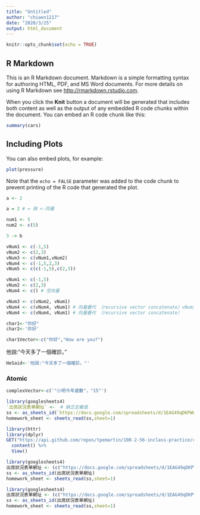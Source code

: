 ```yaml
---
title: "Untitled"
author: "chiaen1217"
date: "2020/3/25"
output: html_document
---
```


```r
knitr::opts_chunk$set(echo = TRUE)
```

## R Markdown

This is an R Markdown document. Markdown is a simple formatting syntax for authoring HTML, PDF, and MS Word documents. For more details on using R Markdown see <http://rmarkdown.rstudio.com>.

When you click the **Knit** button a document will be generated that includes both content as well as the output of any embedded R code chunks within the document. You can embed an R code chunk like this:

```r
summary(cars)
```

## Including Plots

You can also embed plots, for example:

```r
plot(pressure)
```

Note that the `echo = FALSE` parameter was added to the code chunk to prevent printing of the R code that generated the plot.


```r
a <- 2
```


```r
a = 2 # = 與 <-同義
```

```r
num1 <- 5
num2 <- c(5)
```


```r
3 -> b
```

```r
vNum1 <- c(-1,5)
vNum2 <- c(2,3)
vNum3 <- c(vNum1,vNum2)
vNum4 <- c(-1,5,2,3)
vNum5 <- c(c(-1,5),c(2,3))
```

```r
vNum1 <- c(-1,5)
vNum2 <- c(2,3)
vNum4 <- c() # 空向量
```

```r
vNum3 <- c(vNum2, vNum1)
vNum4 <- c(vNum4, vNum1) # 向量疊代 （recursive vector concatenate）vNum3 <- c(vNum2, vNum1)
vNum4 <- c(vNum4, vNum1) # 向量疊代 （recursive vector concatenate）
```

```r
char1<-"你好"
char2<-'你好'
```

```r
char1Vector<-c("你好","How are you?")
```

他說:"今天多了一個確診。"
```r
HeSaid<-'他說:"今天多了一個確診。"'
```

### Atomic

```r
complexVector<-c('"小明今年歲數"，"15"')
```

```r
library(googlesheets4)
`出席狀況表單網址` <-  # 缺乏定義值
ss <- as_sheets_id(`https://docs.google.com/spreadsheets/d/1EAG49qDKPWWi0ebkVr29TLrvVnoBPfkvxYY-J3xLAHY/edit#gid=458686645`)
homework_sheet <- sheets_read(ss,sheet=1)
```

```r
library(httr)
library(dplyr)
GET("https://api.github.com/repos/tpemartin/108-2-56-inclass-practice/commits") %>%
  content() %>%
  View()
```

```r
library(googlesheets4)
出席狀況表單網址 <- (c("https://docs.google.com/spreadsheets/d/1EAG49qDKPWWi0ebkVr29TLrvVnoBPfkvxYY-J3xLAHY/edit#gid=2135249197")) # 缺乏定義值
ss <- as_sheets_id(出席狀況表單網址)
homework_sheet <- sheets_read(ss,sheet=1)
```

```r
library(googlesheets4)
出席狀況表單網址 <- (c("https://docs.google.com/spreadsheets/d/1EAG49qDKPWWi0ebkVr29TLrvVnoBPfkvxYY-J3xLAHY/edit#gid=2135249197")) # 缺乏定義值
ss <- as_sheets_id(出席狀況表單網址)
homework_sheet <- sheets_read(ss,sheet=1)
```

